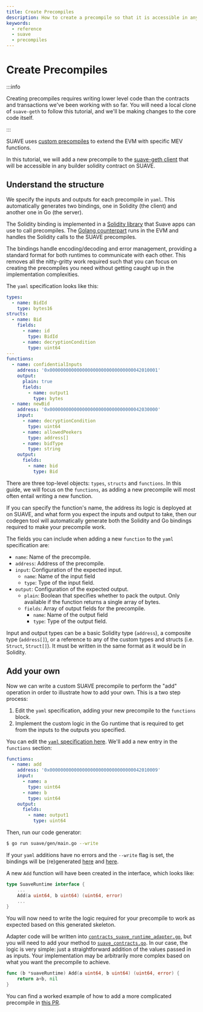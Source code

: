 ```yaml
---
title: Create Precompiles
description: How to create a precompile so that it is accessible in any builder solidity contract on SUAVE
keywords:
  - reference
  - suave
  - precompiles
---
```


# Create Precompiles

:::info

Creating precompiles requires writing lower level code than the contracts and transactions we've been working with so far. You will need a local clone of `suave-geth` to follow this tutorial, and we'll be making changes to the core code itself.

:::

SUAVE uses [custom precompiles](/technical/specs/rigil/precompiles) to extend the EVM with specific MEV functions.

In this tutorial, we will add a new precompile to the [suave-geth client](https://github.com/flashbots/suave-geth) that will be accessible in any builder solidity contract on SUAVE.

## Understand the structure

We specify the inputs and outputs for each precompile in `yaml`. This automatically generates two bindings, one in Solidity (the client) and another one in Go (the server).

The Solidity binding is implemented in a [Solidity library](https://github.com/flashbots/suave-geth/blob/main/suave/sol/libraries/Suave.sol) that Suave apps can use to call precompiles. The [Golang counterpart](https://github.com/flashbots/suave-geth/blob/main/core/vm/contracts_suave_runtime_adapter.go) runs in the EVM and handles the Solidity calls to the SUAVE precompiles.

The bindings handle encoding/decoding and error management, providing a standard format for both runtimes to communicate with each other. This removes all the nitty-gritty work required such that you can focus on creating the precompiles you need without getting caught up in the implementation complexities.

The `yaml` specification looks like this:

```yaml
types:
  - name: BidId
    type: bytes16
structs:
  - name: Bid
    fields:
      - name: id
        type: BidId
      - name: decryptionCondition
        type: uint64
---
functions:
  - name: confidentialInputs
    address: '0x0000000000000000000000000000000042010001'
    output:
      plain: true
      fields:
        - name: output1
          type: bytes
  - name: newBid
    address: '0x0000000000000000000000000000000042030000'
    input:
      - name: decryptionCondition
        type: uint64
      - name: allowedPeekers
        type: address[]
      - name: bidType
        type: string
    output:
      fields:
        - name: bid
          type: Bid
```

There are three top-level objects: `types`, `structs` and `functions`. In this guide, we will focus on the `functions`, as adding a new precompile will most often entail writing a new function.

If you can specify the function's name, the address its logic is deployed at on SUAVE, and what form you expect the inputs and output to take, then our codegen tool will automatically generate both the Solidity and Go bindings required to make your precompile work.

The fields you can include when adding a new `function` to the `yaml` specification are:

- `name`: Name of the precompile.
- `address`: Address of the precompile.
- `input`: Configuration of the expected input.
  - `name`: Name of the input field
  - `type`: Type of the input field.
- `output`: Configuration of the expected output.
  - `plain`: Boolean that specifies whether to pack the output. Only available if the function returns a single array of bytes.
  - `fields`: Array of output fields for the precompile.
    - `name`: Name of the output field
    - `type`: Type of the output field.

Input and output types can be a basic Solidity type (`address`), a composite type (`address[]`), or a reference to any of the custom types and structs (i.e. `Struct`, `Struct[]`). It must be written in the same format as it would be in Solidity.

## Add your own

Now we can write a custom SUAVE precompile to perform the "add" operation in order to illustrate how to add your own. This is a two step process:

1. Edit the `yaml` specification, adding your new precompile to the `functions` block.
2. Implement the custom logic in the Go runtime that is required to get from the inputs to the outputs you specified.

You can edit the [`yaml` specification here](https://github.com/flashbots/suave-geth/blob/main/suave/gen/suave_spec.yaml). We'll add a new entry in the `functions` section:

```yaml
functions:
  - name: add
    address: '0x0000000000000000000000000000000042010009'
    input:
      - name: a
        type: uint64
      - name: b
        type: uint64
    output:
      fields:
        - name: output1
          type: uint64
```

Then, run our code generator:

```bash
$ go run suave/gen/main.go --write
```

If your `yaml` additions have no errors and the `--write` flag is set, the bindings will be (re)generated [here](https://github.com/flashbots/suave-geth/blob/main/suave/sol/libraries/Suave.sol) and [here](https://github.com/flashbots/suave-geth/blob/main/core/vm/contracts_suave_runtime_adapter.go).

A new `Add` function will have been created in the interface, which looks like:

```go
type SuaveRuntime interface {
    ...
    Add(a uint64, b uint64) (uint64, error)
    ...
}
```

You will now need to write the logic required for your precompile to work as expected based on this generated skeleton.

Adapter code will be written into [`contracts_suave_runtime_adapter.go`](https://github.com/flashbots/suave-geth/blob/main/core/vm/contracts_suave_runtime_adapter.go), but you will need to add your method to [`suave_contracts.go`](https://github.com/flashbots/suave-geth/blob/main/core/vm/contracts_suave.go).
In our case, the logic is very simple: just a straightforward addition of the values passed in as inputs. Your implementation may be arbitrarily more complex based on what you want the precompile to achieve.

```go
func (b *suaveRuntime) Add(a uint64, b uint64) (uint64, error) {
    return a+b, nil
}
```

You can find a worked example of how to add a more complicated precompile in [this PR](https://github.com/flashbots/suave-geth/pull/66/files).
